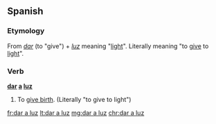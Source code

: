 ==Spanish==
===Etymology===
From ''[[dar#Spanish|dar]]'' (to "give") + ''[[luz]]'' meaning "[[light]]". Literally meaning "to [[give]] to [[light]]".
===Verb===
'''[[dar#Spanish|dar]] [[a#Spanish|a]] [[luz#Spanish|luz]]'''

# {{context|idiomatic|lang=es}} To [[give birth]]. (Literally "to give to light")

[[fr:dar a luz]]
[[lt:dar a luz]]
[[mg:dar a luz]]
[[chr:dar a luz]]